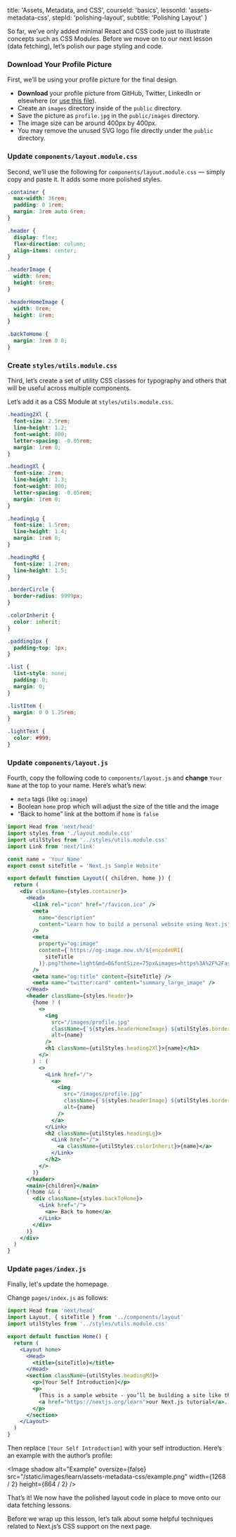 
  title: 'Assets, Metadata, and CSS',
  courseId: 'basics',
  lessonId: 'assets-metadata-css',
  stepId: 'polishing-layout',
  subtitle: 'Polishing Layout'
}

So far, we’ve only added minimal React and CSS code just to illustrate concepts such as CSS Modules. Before we move on to our next lesson (data fetching), let’s polish our page styling and code.

### Download Your Profile Picture

First, we’ll be using your profile picture for the final design.

- **Download** your profile picture from GitHub, Twitter, LinkedIn or elsewhere (or [use this file](https://github.com/zeit/next-learn-starter/blob/master/basics-final/public/images/profile.jpg)).
- Create an `images` directory inside of the `public` directory.
- Save the picture as `profile.jpg` in the `public/images` directory.
- The image size can be around 400px by 400px.
- You may remove the unused SVG logo file directly under the `public` directory.

### Update `components/layout.module.css`

Second, we’ll use the following for `components/layout.module.css` — simply copy and paste it. It adds some more polished styles.

```css
.container {
  max-width: 36rem;
  padding: 0 1rem;
  margin: 3rem auto 6rem;
}

.header {
  display: flex;
  flex-direction: column;
  align-items: center;
}

.headerImage {
  width: 6rem;
  height: 6rem;
}

.headerHomeImage {
  width: 8rem;
  height: 8rem;
}

.backToHome {
  margin: 3rem 0 0;
}
```

### Create `styles/utils.module.css`

Third, let’s create a set of utility CSS classes for typography and others that will be useful across multiple components.

Let’s add it as a CSS Module at `styles/utils.module.css`.

```css
.heading2Xl {
  font-size: 2.5rem;
  line-height: 1.2;
  font-weight: 800;
  letter-spacing: -0.05rem;
  margin: 1rem 0;
}

.headingXl {
  font-size: 2rem;
  line-height: 1.3;
  font-weight: 800;
  letter-spacing: -0.05rem;
  margin: 1rem 0;
}

.headingLg {
  font-size: 1.5rem;
  line-height: 1.4;
  margin: 1rem 0;
}

.headingMd {
  font-size: 1.2rem;
  line-height: 1.5;
}

.borderCircle {
  border-radius: 9999px;
}

.colorInherit {
  color: inherit;
}

.padding1px {
  padding-top: 1px;
}

.list {
  list-style: none;
  padding: 0;
  margin: 0;
}

.listItem {
  margin: 0 0 1.25rem;
}

.lightText {
  color: #999;
}
```

### Update `components/layout.js`

Fourth, copy the following code to `components/layout.js` and **change** `Your Name` at the top to your name. Here’s what’s new:

- `meta` tags (like `og:image`)
- Boolean `home` prop which will adjust the size of the title and the image
- “Back to home” link at the bottom if `home` is `false`

```jsx
import Head from 'next/head'
import styles from './layout.module.css'
import utilStyles from '../styles/utils.module.css'
import Link from 'next/link'

const name = 'Your Name'
export const siteTitle = 'Next.js Sample Website'

export default function Layout({ children, home }) {
  return (
    <div className={styles.container}>
      <Head>
        <link rel="icon" href="/favicon.ico" />
        <meta
          name="description"
          content="Learn how to build a personal website using Next.js"
        />
        <meta
          property="og:image"
          content={`https://og-image.now.sh/${encodeURI(
            siteTitle
          )}.png?theme=light&md=0&fontSize=75px&images=https%3A%2F%2Fassets.zeit.co%2Fimage%2Fupload%2Ffront%2Fassets%2Fdesign%2Fnextjs-black-logo.svg`}
        />
        <meta name="og:title" content={siteTitle} />
        <meta name="twitter:card" content="summary_large_image" />
      </Head>
      <header className={styles.header}>
        {home ? (
          <>
            <img
              src="/images/profile.jpg"
              className={`${styles.headerHomeImage} ${utilStyles.borderCircle}`}
              alt={name}
            />
            <h1 className={utilStyles.heading2Xl}>{name}</h1>
          </>
        ) : (
          <>
            <Link href="/">
              <a>
                <img
                  src="/images/profile.jpg"
                  className={`${styles.headerImage} ${utilStyles.borderCircle}`}
                  alt={name}
                />
              </a>
            </Link>
            <h2 className={utilStyles.headingLg}>
              <Link href="/">
                <a className={utilStyles.colorInherit}>{name}</a>
              </Link>
            </h2>
          </>
        )}
      </header>
      <main>{children}</main>
      {!home && (
        <div className={styles.backToHome}>
          <Link href="/">
            <a>← Back to home</a>
          </Link>
        </div>
      )}
    </div>
  )
}
```

### Update `pages/index.js`

Finally, let's update the homepage.

Change `pages/index.js` as follows:

```jsx
import Head from 'next/head'
import Layout, { siteTitle } from '../components/layout'
import utilStyles from '../styles/utils.module.css'

export default function Home() {
  return (
    <Layout home>
      <Head>
        <title>{siteTitle}</title>
      </Head>
      <section className={utilStyles.headingMd}>
        <p>[Your Self Introduction]</p>
        <p>
          (This is a sample website - you’ll be building a site like this on{' '}
          <a href="https://nextjs.org/learn">our Next.js tutorial</a>.)
        </p>
      </section>
    </Layout>
  )
}
```

Then replace `[Your Self Introduction]` with your self introduction. Here’s an example with the author’s profile:

<Image
  shadow
  alt="Example"
  oversize={false}
  src="/static/images/learn/assets-metadata-css/example.png"
  width={1268 / 2}
  height={864 / 2}
/>

That’s it! We now have the polished layout code in place to move onto our data fetching lessons.

Before we wrap up this lesson, let’s talk about some helpful techniques related to Next.js’s CSS support on the next page.

